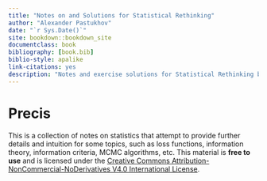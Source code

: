 ```yaml
--- 
title: "Notes on and Solutions for Statistical Rethinking"
author: "Alexander Pastukhov"
date: "`r Sys.Date()`"
site: bookdown::bookdown_site
documentclass: book
bibliography: [book.bib]
biblio-style: apalike
link-citations: yes
description: "Notes and exercise solutions for Statistical Rethinking book."
---
```


# Precis

This is a collection of notes on statistics that attempt to provide further details and intuition for some topics, such as loss functions, information theory, information criteria, MCMC algorithms, etc. This material is **free to use** and is licensed under the [Creative Commons Attribution-NonCommercial-NoDerivatives V4.0 International License](https://creativecommons.org/licenses/by-nc-nd/4.0/).
